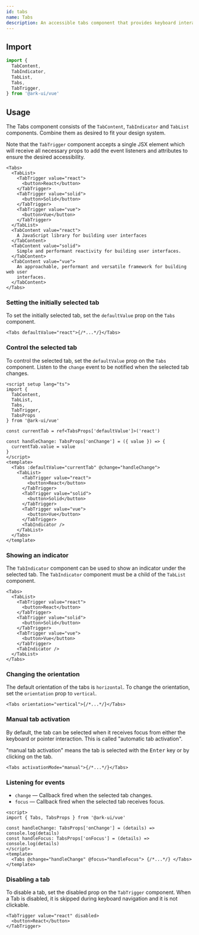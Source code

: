 ```yaml
---
id: tabs
name: Tabs
description: An accessible tabs component that provides keyboard interactions and ARIA attributes described in the WAI-ARIA Tabs Design Pattern. Tabs consist of a tab list with one or more visually separated tabs. Each tab has associated content, and only the selected tab's content is shown.
---
```


## Import

```ts
import {
  TabContent,
  TabIndicator,
  TabList,
  Tabs,
  TabTrigger,
} from '@ark-ui/vue'
```

## Usage

The Tabs component consists of the `TabContent`, `TabIndicator` and `TabList` components. Combine
them as desired to fit your design system.

Note that the `TabTrigger` component accepts a single JSX element which will receive all necessary
props to add the event listeners and attributes to ensure the desired accessibility.

```tsx
<Tabs>
  <TabList>
    <TabTrigger value="react">
      <button>React</button>
    </TabTrigger>
    <TabTrigger value="solid">
      <button>Solid</button>
    </TabTrigger>
    <TabTrigger value="vue">
      <button>Vue</button>
    </TabTrigger>
  </TabList>
  <TabContent value="react">
    A JavaScript library for building user interfaces
  </TabContent>
  <TabContent value="solid">
    Simple and performant reactivity for building user interfaces.
  </TabContent>
  <TabContent value="vue">
    An approachable, performant and versatile framework for building web user
    interfaces.
  </TabContent>
</Tabs>
```

### Setting the initially selected tab

To set the initially selected tab, set the `defaultValue` prop on the `Tabs` component.

```tsx
<Tabs defaultValue="react">{/*...*/}</Tabs>
```

### Control the selected tab

To control the selected tab, set the `defaultValue` prop on the `Tabs` component. Listen to the `change`
event to be notified when the selected tab changes.

```tsx
<script setup lang="ts">
import {
  TabContent,
  TabList,
  Tabs,
  TabTrigger,
  TabsProps
} from '@ark-ui/vue'

const currentTab = ref<TabsProps['defaultValue']>('react')

const handleChange: TabsProps['onChange'] = ({ value }) => {
  currentTab.value = value
}
</script>
<template>
  <Tabs :defaultValue="currentTab" @change="handleChange">
    <TabList>
      <TabTrigger value="react">
        <button>React</button>
      </TabTrigger>
      <TabTrigger value="solid">
        <button>Solid</button>
      </TabTrigger>
      <TabTrigger value="vue">
        <button>Vue</button>
      </TabTrigger>
      <TabIndicator />
    </TabList>
  </Tabs>
</template>
```

### Showing an indicator

The `TabIndicator` component can be used to show an indicator under the selected tab. The
`TabIndicator` component must be a child of the `TabList` component.

```tsx {12}
<Tabs>
  <TabList>
    <TabTrigger value="react">
      <button>React</button>
    </TabTrigger>
    <TabTrigger value="solid">
      <button>Solid</button>
    </TabTrigger>
    <TabTrigger value="vue">
      <button>Vue</button>
    </TabTrigger>
    <TabIndicator />
  </TabList>
</Tabs>
```

### Changing the orientation

The default orientation of the tabs is `horizontal`. To change the orientation, set the
`orientation` prop to `vertical`.

```tsx
<Tabs orientation="vertical">{/*...*/}</Tabs>
```

### Manual tab activation

By default, the tab can be selected when it receives focus from either the keyboard or pointer
interaction. This is called "automatic tab activation".

"manual tab activation" means the tab is selected with the <kbd>Enter</kbd> key or by clicking on
the tab.

```tsx
<Tabs activationMode="manual">{/*...*/}</Tabs>
```

### Listening for events

- `change` — Callback fired when the selected tab changes.
- `focus` — Callback fired when the selected tab receives focus.

```tsx
<script>
import { Tabs, TabsProps } from '@ark-ui/vue'

const handleChange: TabsProps['onChange'] = (details) => console.log(details)
const handleFocus: TabsProps['onFocus'] = (details) => console.log(details)
</script>
<template>
  <Tabs @change="handleChange" @focus="handleFocus"> {/*...*/} </Tabs>
</template>
```

### Disabling a tab

To disable a tab, set the disabled prop on the `TabTrigger` component. When a Tab is disabled, it is
skipped during keyboard navigation and it is not clickable.

```tsx
<TabTrigger value="react" disabled>
  <button>React</button>
</TabTrigger>
```
